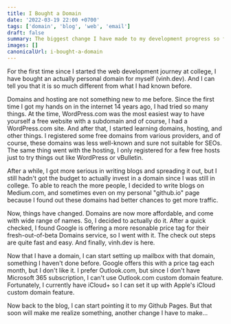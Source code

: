 ```yaml
---
title: I Bought a Domain
date: '2022-03-19 22:00 +0700'
tags: ['domain', 'blog', 'web', 'email']
draft: false
summary: The biggest change I have made to my development progress so far
images: []
canonicalUrl: i-bought-a-domain
---
```


For the first time since I started the web development journey at college, I have bought an actually personal domain for myself (vinh.dev). And I can tell you that it is so much different from what I had known before.

Domains and hosting are not something new to me before. Since the first time I got my hands on in the internet 14 years ago, I had tried so many things. At the time, WordPress.com was the most easiest way to have yourself a free website with a subdomain and of course, I had a WordPress.com site. And after that, I started learning domains, hosting, and other things. I registered some free domains from various providers, and of course, these domains was less well-known and sure not suitable for SEOs. The same thing went with the hosting, I only registered for a few free hosts just to try things out like WordPress or vBulletin.

After a while, I got more serious in writing blogs and spreading it out, but I still hadn't got the budget to actually invest in a domain since I was still in college. To able to reach the more people, I decided to write blogs on Medium.com, and sometimes even on my personal "github.io" page because I found out these domains had better chances to get more traffic.

Now, things have changed. Domains are now more affordable, and come with wide range of names. So, I decided to actually do it. After a quick checked, I found Google is offering a more resonable price tag for their fresh-out-of-beta Domains service, so I went with it. The check out steps are quite fast and easy. And finally, vinh.dev is here.

Now that I have a domain, I can start setting up mailbox with that domain, something I haven't done before. Google offers this with a price tag each month, but I don't like it. I prefer Outlook.com, but since I don't have Microsoft 365 subscription, I can't use Outlook.com custom domain feature. Fortunately, I currently have iCloud+ so I can set it up with Apple's iCloud custom domain feature.

Now back to the blog, I can start pointing it to my Github Pages. But that soon will make me realize something, another change I have to make...
